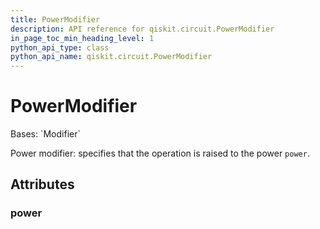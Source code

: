 ```yaml
---
title: PowerModifier
description: API reference for qiskit.circuit.PowerModifier
in_page_toc_min_heading_level: 1
python_api_type: class
python_api_name: qiskit.circuit.PowerModifier
---
```


# PowerModifier

<Class id="qiskit.circuit.PowerModifier" isDedicatedPage={true} github="https://github.com/qiskit/qiskit/tree/stable/0.46/qiskit/circuit/annotated_operation.py" signature="qiskit.circuit.PowerModifier(power)">
  Bases: `Modifier`

  Power modifier: specifies that the operation is raised to the power `power`.

  ## Attributes

  ### power

  <Attribute id="qiskit.circuit.PowerModifier.power" attributeTypeHint="float" />
</Class>


